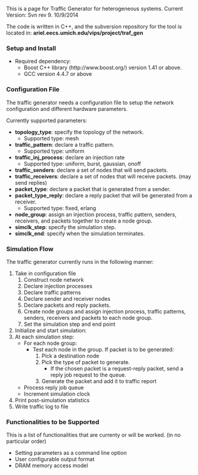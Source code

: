 This is a page for Traffic Generator for heterogeneous systems.
Current Version: Svn rev 9. 10/9/2014

The code is written in C++, and the subversion repository for the tool is located in: '''ariel.eecs.umich.edu/vips/project/traf_gen'''


===Setup and Install===
* Required dependency:
**Boost C++ library (http://www.boost.org/) version 1.41 or above.
**GCC version 4.4.7 or above

===Configuration File===
The traffic generator needs a configuration file to setup the network configuration and different hardware parameters.

Currently supported parameters:
* '''topology_type''': specify the topology of the network.
** Supported type: mesh
* '''traffic_pattern''': declare a traffic pattern.
** Supported type: uniform
* '''traffic_inj_process''': declare an injection rate
** Supported type: uniform, burst, gaussian, onoff
* '''traffic_senders''': declare a set of nodes that will send packets.
* '''traffic_receivers''': declare a set of nodes that will receive packets. (may send replies)
* '''packet_type''': declare a packet that is generated from a sender.
* '''packet_type_reply''': declare a reply packet that will be generated from a receiver.
** Supported type: fixed, erlang
* '''node_group''': assign an injection process, traffic pattern, senders, receivers, and packets together to create a node group.
* '''simclk_step''': specify the simulation step.
* '''simclk_end''': specify when the simulation terminates.

===Simulation Flow===
The traffic generator currently runs in the following manner:
# Take in configuration file
## Construct node network
## Declare injection processes
## Declare traffic patterns
## Declare sender and receiver nodes
## Declare packets and reply packets.
## Create node groups and assign injection process, traffic patterns, senders, receivers and packets to each node group.
## Set the simulation step and end point
# Initialize and start simulation:
# At each simulation step:
#* For each node group:
#** Test each node in the group. If packet is to be generated:
#**# Pick a destination node
#**# Pick the type of packet to generate.
#**#* If the chosen packet is a request-reply packet, send a reply job request to the queue.
#**# Generate the packet and add it to traffic report
#* Process reply job queue
#* Increment simulation clock
# Print post-simulation statistics
# Write traffic log to file

===Functionalities to be Supported===
This is a list of functionalities that are currenty or will be worked. (in no particular order)
*Setting parameters as a command line option
*User configurable output format
*DRAM memory access model

